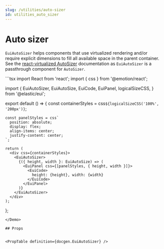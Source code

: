 ```yaml
---
slug: /utilities/auto-sizer
id: utilities_auto_sizer
---
```


# Auto sizer

`EuiAutoSizer` helps components that use virtualized rendering and/or require explicit dimensions to fill all available space in the parent container. See the [react-virtualized AutoSizer](https://github.com/bvaughn/react-virtualized/blob/master/docs/AutoSizer.md) documentation as `EuiAutoSizer` is a passthrough component for `AutoSizer`.

<Demo>
  ```tsx
  import React from 'react';
  import { css } from '@emotion/react';

  import {
  EuiAutoSizer,
  EuiAutoSize,
  EuiCode,
  EuiPanel,
  logicalSizeCSS,
  } from '@elastic/eui';

  export default () => {
    const containerStyles = css`
      ${logicalSizeCSS('100%', '200px')}
    `;

    const panelStyles = css`
      position: absolute;
      display: flex;
      align-items: center;
      justify-content: center;
    `;

    return (
      <div css={containerStyles}>
        <EuiAutoSizer>
          {({ height, width }: EuiAutoSize) => (
            <EuiPanel css={[panelStyles, { height, width }]}>
              <EuiCode>
                height: {height}, width: {width}
              </EuiCode>
            </EuiPanel>
          )}
        </EuiAutoSizer>
      </div>
    );
  };
  ```
</Demo>

## Props


<PropTable definition={docgen.EuiAutoSizer} />
